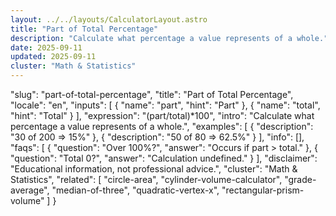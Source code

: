 ```yaml
---
layout: ../../layouts/CalculatorLayout.astro
title: "Part of Total Percentage"
description: "Calculate what percentage a value represents of a whole."
date: 2025-09-11
updated: 2025-09-11
cluster: "Math & Statistics"
---
```


  "slug": "part-of-total-percentage",
  "title": "Part of Total Percentage",
  "locale": "en",
  "inputs": [
    {
      "name": "part",
      "hint": "Part"
    },
    {
      "name": "total",
      "hint": "Total"
    }
  ],
  "expression": "(part/total)*100",
  "intro": "Calculate what percentage a value represents of a whole.",
  "examples": [
    {
      "description": "30 of 200 ⇒ 15%"
    },
    {
      "description": "50 of 80 ⇒ 62.5%"
    }
  ],
  "info": [],
  "faqs": [
    {
      "question": "Over 100%?",
      "answer": "Occurs if part > total."
    },
    {
      "question": "Total 0?",
      "answer": "Calculation undefined."
    }
  ],
  "disclaimer": "Educational information, not professional advice.",
  "cluster": "Math & Statistics",
  "related": [
    "circle-area",
    "cylinder-volume-calculator",
    "grade-average",
    "median-of-three",
    "quadratic-vertex-x",
    "rectangular-prism-volume"
  ]
}

<Calculator schema={schema} />
